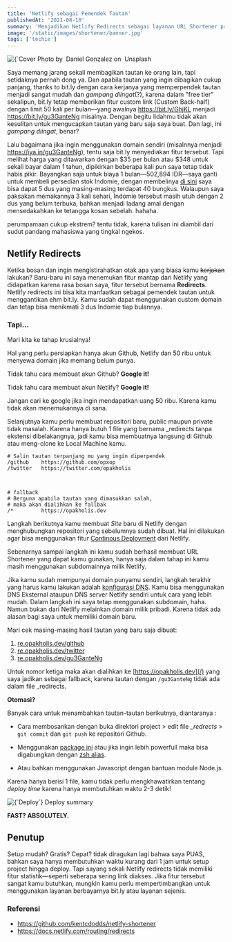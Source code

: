 ```yaml
---
title: 'Netlify sebagai Pemendek Tautan'
publishedAt: '2021-08-10'
summary: 'Menjadikan Netlify Redirects sebagai layanan URL Shortener pribadi'
image: '/static/images/shortener/banner.jpg'
tags: ['techie']
---
```


<Wrapper>
  <Image
    alt={`Cover Image - "Netlify sebagai Pemendek Tautan"`}
    src={`/static/images/shortener/banner.jpg`}
    width={3284 / 3}
    height={2492 / 3}
    priority
  />
  <Caption>
    Photo by&nbsp;
    <Link href="https://unsplash.com/@overlyawesome">Daniel Gonzalez</Link> on&nbsp;
    <Link href="https://unsplash.com/photos/KeiUIl9Lzo4">Unsplash</Link>
  </Caption>
</Wrapper>

Saya memang jarang sekali membagikan tautan ke orang lain, tapi setidaknya pernah dong ya. Dan apabila tautan yang ingin dibagikan cukup panjang, thanks to bit.ly dengan cara kerjanya yang memperpendek tautan menjadi sangat mudah dan _gampang diingat_(?), karena dalam "free tier" sekalipun, bit.ly tetap memberikan fitur custom link (Custom Back-half) dengan limit 50 kali per bulan—yang awalnya https://bit.ly/GhjKL menjadi https://bit.ly/gu3GanteNg misalnya. Dengan begitu lidahmu tidak akan kesulitan untuk mengucapkan tautan yang baru saja saya buat. Dan lagi, ini _gampang diingat_, benar?

Lalu bagaimana jika ingin menggunakan domain sendiri (misalnnya menjadi https://iya.in/gu3GanteNg), tentu saja bit.ly menyediakan fitur tersebut. Tapi melihat harga yang ditawarkan dengan $35 per bulan atau $348 untuk sekali bayar dalam 1 tahun, dipikirkan beberapa kali pun saya tetap tidak habis pikir. Bayangkan saja untuk biaya 1 bulan—502,894 IDR—saya ganti untuk membeli persedian stok Indomie, dengan membelinya [di sini](https://www.tokopedia.com/Indomieofficial/1-dus-isi-40-pcs-Indomie-kuah-kaldu-ayam?whid=0) saya bisa dapat 5 dus yang masing-masing terdapat 40 bungkus. Walaupun saya paksakan memakannya 3 kali sehari, Indomie tersebut masih utuh dengan 2 dus yang belum terbuka, bahkan menjadi ladang amal dengan mensedakahkan ke tetangga kosan sebelah. hahaha.

perumpamaan cukup ekstrem? tentu tidak, karena tulisan ini diambil dari sudut pandang mahasiswa yang tingkal ngekos.

## Netlify Redirects

Ketika bosan dan ingin mengistirahatkan otak apa yang biasa kamu ~~kerjakan~~ lakukan? Baru-baru ini saya menemukan fitur mantap dari Netlify yang didapatkan karena rasa bosan saya, fitur tersebut bernama **Redirects**. Netlify redirects ini bisa kita manfaatkan sebagai pemendek tautan untuk menggantikan ehm bit.ly. Kamu sudah dapat menggunakan custom domain dan tetap bisa menikmati 3 dus Indomie tiap bulannya.

### Tapi...

Mari kita ke tahap krusialnya!

Hal yang perlu persiapkan hanya akun Github, Netlify dan 50 ribu untuk menyewa domain jika memang belum punya.

Tidak tahu cara membuat akun Github? **Google it!**

Tidak tahu cara membuat akun Netlify? **Google it!**

Jangan cari ke google jika ingin mendapatkan uang 50 ribu. Karena kamu tidak akan menemukannya di sana.

Selanjutnya kamu perlu membuat repositori baru, public maupun private tidak masalah. Karena hanya butuh 1 file yang bernama \_redirects tanpa ekstensi dibelakangnya, jadi kamu bisa membuatnya langsung di Github atau meng-clone ke Local Machine kamu.

```bash:_redirects
# Salin tautan terpanjang mu yang ingin diperpendek
/github    https://github.com/opxop
/twitter   https://twitter.com/opakholis



# fallback
# Berguna apabila tautan yang dimasukkan salah,
# maka akan dialihkan ke fallbak
/*         https://opakholis.dev
```

Langkah berikutnya kamu membuat _Site_ baru di Netlify dengan menghubungkan repositori yang sebelumnya sudah dibuat. Hal ini dilakukan agar bisa menggunakan fitur [Continous Deployment](https://docs.netlify.com/site-deploys/create-deploys/#deploy-with-git) dari Netlify.

Sebenarnya sampai langkah ini kamu sudah berhasil membuat URL Shortener yang dapat kamu gunakan, hanya saja dalam tahap ini kamu masih menggunakan subdomainnya milik Netlify.

Jika kamu sudah mempunyai domain punyamu sendiri, langkah terakhir yang harus kamu lakukan adalah [konfigurasi DNS](https://docs.netlify.com/domains-https/custom-domains/). Kamu bisa menggunakan DNS Eksternal ataupun DNS server Netlify sendiri untuk cara yang lebih mudah. Dalam langkah ini saya tetap menggunakan subdomain, haha. Namun bukan dari Netlify melainkan domain milik pribadi. Karena tidak ada alasan bagi saya untuk memiliki domain baru.

Mari cek masing-masing hasil tautan yang baru saja dibuat:

1. [re.opakholis.dev/github](https://re.opakholis.dev/github)
2. [re.opakholis.dev/twitter](https://re.opakholis.dev/twitter)
3. [re.opakholis.dev/gu3GanteNg](https://re.opakholis.dev/gu3GanteNg)

Untuk nomor ketiga maka akan dialihkan ke [https://opakholis.dev](/) yang saya jadikan sebagai fallback, karena tautan dengan `/gu3GanteNg` tidak ada dalam file \_redirects.

**Otomasi?**

Banyak cara untuk menambahkan tautan-tautan berikutnya, diantaranya :

- Cara membosankan dengan buka direktori project > edit file _\_redrects_ > `git commit` dan `git push` ke repositori Github.

- Menggunakan [package ini](https://www.npmjs.com/package/netlify-shortener) atau jika ingin lebih powerfull maka bisa digabungkan dengan [zsh alias](https://zsh.sourceforge.io/Intro/intro_8.html).

- Atau bahkan menggunakan Javascript dengan bantuan module Node.js.

Karena hanya berisi 1 file, kamu tidak perlu mengkhawatirkan tentang _deploy time_ karena hanya membutuhkan waktu 2-3 detik!

<Wrapper>
  <Image alt={`Deploy`} src={`/static/images/shortener/deploy.png`} width={1130} height={530} />
  <Caption>Deploy summary</Caption>
</Wrapper>

**FAST? ABSOLUTELY.**

## Penutup

Setup mudah? Gratis? Cepat? tidak diragukan lagi bahwa saya PUAS, bahkan saya hanya membutuhkan waktu kurang dari 1 jam untuk setup project hingga deploy. Tapi sayang sekali Netlify redirects tidak memiliki fitur statistik—seperti seberapa sering link diakses. Jika fitur tersebut sangat kamu butuhkan, mungkin kamu perlu mempertimbangkan untuk menggunakan layanan berbayarnya bit.ly atau layanan sejenis.

### Referensi

- https://github.com/kentcdodds/netlify-shortener
- https://docs.netlify.com/routing/redirects
